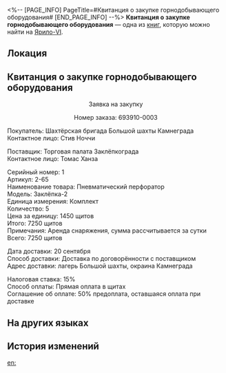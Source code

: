 <%-- [PAGE_INFO]
PageTitle=#Квитанция о закупке горнодобывающего оборудования#
[END_PAGE_INFO] --%>
{{Дополнить}}
{{Книга Инфобокс
|id           = 087
|partIds      = 190211
|Название     = 
|Изображение  = Предмет Записи.png
|Мир          = Ярило-VI
|Томов        = 1
|Автор        = <!--нужно добавить-->
|Описание     = Квитанция о транзакции, оставленная на бывшем месте Торговой палаты. Печальное воспоминание о былом процветании Заклёпкограда.
|Том1         = {{tx}}
|Источник1    = {{tx|Отсутствует источник}}
|Персонажи    = 
|Фракции      = 
}}
'''Квитанция о закупке горнодобывающего оборудования''' — одна из [[Книги|книг]], которую можно найти на [[Ярило-VI]].

==Локация==
{{Отметка карты|<!--название карты-->|<!--id отметки-->}}

==Квитанция о закупке горнодобывающего оборудования==
<div align="center">Заявка на закупку

Номер заказа: 693910-0003</div>

Покупатель: Шахтёрская бригада Большой шахты Камнеграда<br />
Контактное лицо: Стив Ноччи

Поставщик: Торговая палата Заклёпкограда<br />
Контактное лицо: Томас Ханза

Серийный номер: 1<br />
Артикул: 2-65<br />
Наименование товара: Пневматический перфоратор<br />
Модель: Заклёпка-2<br />
Единица измерения: Комплект<br />
Количество: 5<br />
Цена за единицу: 1450 щитов<br />
Итого: 7250 щитов<br />
Примечания: Аренда снаряжения, сумма рассчитывается за сутки<br />
Всего: 7250 щитов

Дата доставки: 20 сентября<br />
Способ доставки: Доставка по договорённости с поставщиком<br />
Адрес доставки: лагерь Большой шахты, окраина Камнеграда

Налоговая ставка: 15%<br />
Способ оплаты: Прямая оплата в щитах<br />
Соглашение об оплате: 50% предоплата, оставшаяся оплата при доставке

==На других языках==
{{На других языках
|en   = Mining Equipment Purchase Order
|zhs  = 矿业机械采购单据
|zht  = 礦業機械採購單據
|ja   = 鉱業機械発注書
|ko   = 광업 로봇 구매 영수증
|es   = Recibo de compra de maquinaria de minería
|fr   = Bon de commande d'équipement minier
|ru   = Квитанция о закупке горнодобывающего оборудования
|th   = ใบเสร็จสั่งซื้ออุปกรณ์เหมืองแร่
|vi   = Danh Sách Mua Hàng Máy Móc Khai Khoáng
|de   = Bestellung von Bergbauausrüstung
|id   = Faktur Pembelian Alat Pertambangan
|pt   = Pedido de Compra de Equipamentos de Mineração
}}

==История изменений==
{{История изменений|3.5}}

[[en:]]